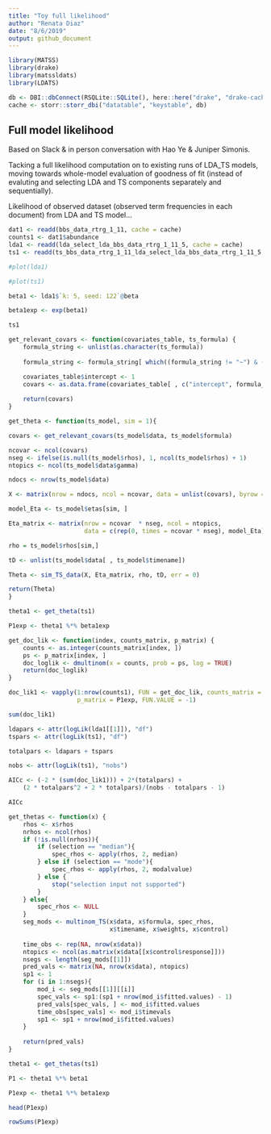 ```yaml
---
title: "Toy full likelihood"
author: "Renata Diaz"
date: "8/6/2019"
output: github_document
---
```


```r

library(MATSS)
library(drake)
library(matssldats)
library(LDATS)

db <- DBI::dbConnect(RSQLite::SQLite(), here::here("drake", "drake-cache.sqlite"))
cache <- storr::storr_dbi("datatable", "keystable", db)

```

## Full model likelihood

Based on Slack & in person conversation with Hao Ye & Juniper Simonis.

Tacking a full likelihood computation on to existing runs of LDA_TS models, moving towards whole-model evaluation of goodness of fit (instead of evaluting and selecting LDA and TS components separately and sequentially). 

Likelihood of observed dataset (observed term frequencies in each document) from LDA and TS model...

```r
dat1 <- readd(bbs_data_rtrg_1_11, cache = cache)
counts1 <- dat1$abundance
lda1 <- readd(lda_select_lda_bbs_data_rtrg_1_11_5, cache = cache)
ts1 <- readd(ts_bbs_data_rtrg_1_11_lda_select_lda_bbs_data_rtrg_1_11_5, cache = cache)[[4]]

#plot(lda1)

#plot(ts1)
```


```r
beta1 <- lda1$`k: 5, seed: 122`@beta

beta1exp <- exp(beta1)
```


```r

ts1

get_relevant_covars <- function(covariates_table, ts_formula) {
    formula_string <- unlist(as.character(ts_formula))
    
    formula_string <- formula_string[ which((formula_string != "~") & (formula_string != "gamma") & (formula_string != "1"))]

    covariates_table$intercept <- 1
    covars <- as.data.frame(covariates_table[ , c("intercept", formula_string)])
    
    return(covars)
}

get_theta <- function(ts_model, sim = 1){

covars <- get_relevant_covars(ts_model$data, ts_model$formula)

ncovar <- ncol(covars)
nseg <- ifelse(is.null(ts_model$rhos), 1, ncol(ts_model$rhos) + 1)
ntopics <- ncol(ts_model$data$gamma)

ndocs <- nrow(ts_model$data)

X <- matrix(nrow = ndocs, ncol = ncovar, data = unlist(covars), byrow = FALSE)

model_Eta <- ts_model$etas[sim, ]

Eta_matrix <- matrix(nrow = ncovar  * nseg, ncol = ntopics,
                     data = c(rep(0, times = ncovar * nseg), model_Eta), byrow = FALSE)

rho = ts_model$rhos[sim,]

tD <- unlist(ts_model$data[ , ts_model$timename])

Theta <- sim_TS_data(X, Eta_matrix, rho, tD, err = 0)

return(Theta) 
}

theta1 <- get_theta(ts1)
```


```r

P1exp <- theta1 %*% beta1exp

```

```r

get_doc_lik <- function(index, counts_matrix, p_matrix) {
    counts <- as.integer(counts_matrix[index, ])
    ps <- p_matrix[index, ]
    doc_loglik <- dmultinom(x = counts, prob = ps, log = TRUE)
    return(doc_loglik)
}

doc_lik1 <- vapply(1:nrow(counts1), FUN = get_doc_lik, counts_matrix = counts1, 
                   p_matrix = P1exp, FUN.VALUE = -1)

sum(doc_lik1)

```

```r

ldapars <- attr(logLik(lda1[[1]]), "df")
tspars <- attr(logLik(ts1), "df")

totalpars <- ldapars + tspars

nobs <- attr(logLik(ts1), "nobs")

AICc <- (-2 * (sum(doc_lik1))) + 2*(totalpars) + 
    (2 * totalpars^2 + 2 * totalpars)/(nobs - totalpars - 1)

AICc

```

```r

get_thetas <- function(x) {
    rhos <- x$rhos
    nrhos <- ncol(rhos)
    if (!is.null(nrhos)){
        if (selection == "median"){
            spec_rhos <- apply(rhos, 2, median)
        } else if (selection == "mode"){
            spec_rhos <- apply(rhos, 2, modalvalue)
        } else {
            stop("selection input not supported")
        }
    } else{
        spec_rhos <- NULL
    }
    seg_mods <- multinom_TS(x$data, x$formula, spec_rhos,  
                            x$timename, x$weights, x$control)
    
    time_obs <- rep(NA, nrow(x$data))
    ntopics <- ncol(as.matrix(x$data[[x$control$response]]))
    nsegs <- length(seg_mods[[1]])
    pred_vals <- matrix(NA, nrow(x$data), ntopics)
    sp1 <- 1
    for (i in 1:nsegs){
        mod_i <- seg_mods[[1]][[i]]
        spec_vals <- sp1:(sp1 + nrow(mod_i$fitted.values) - 1)
        pred_vals[spec_vals, ] <- mod_i$fitted.values
        time_obs[spec_vals] <- mod_i$timevals
        sp1 <- sp1 + nrow(mod_i$fitted.values)
    }
    
    return(pred_vals) 
}

theta1 <- get_thetas(ts1)

P1 <- theta1 %*% beta1

P1exp <- theta1 %*% beta1exp

head(P1exp)

rowSums(P1exp)
```
